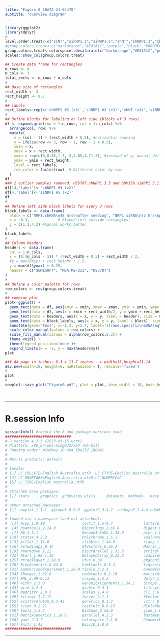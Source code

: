 ---
title: "Figure.0 SDATA-24-03470"
subtitle: "overview diagram"
---

```{r include=FALSE}

library(ggplot2)
library(dplyr)
#
level.order.treat<-c("siNT","siNRP1.3","siNRP1.5","shNT","shNRP1.3","shNRP1.5") 
#group.colors.treat<-c("darkorange","#E41A1C","purple","black","#0000FF","green")
group.colors.treat<-colorspace::desaturate(c("darkorange","#E41A1C","purple","black","#0000FF","green"),amount=0.15) #muted colors
scales::show_col(group.colors.treat)

```


```{r}

## Create data frame for rectangles
n_rows <- 6
n_cols <- 3
total_rects <- n_rows * n_cols
#
## Base size of rectangles
rect_width <- 3
rect_height <- 0.7
#
## labels
rect_labels<-rep(c('shNRP1 #5 (x3)','shNRP1 #3 (x3)','shNT (x3)','siNRP1 #5 (x3)','siNRP1 #3 (x3)','siNT (x3)'), times=3)
#
## Define blocks for labeling on left side (blocks of 3 rows)
df <- expand.grid(row = 1:n_rows, col = 1:n_cols) %>%
  arrange(col, row) %>%
  mutate(
    x = (col - 1) * (rect_width + 0.5), #horizontal spacing
    y = ifelse(row <= 3, row - 1, row - 1 + 0.5), 
    xmin = x,
    xmax = x + rect_width,
    ymin = rep(c(0,0.85,1.7, 3,3.85,4.7),3), #instead of y, manual definition worked best 
    ymax = ymin + rect_height,
    label = rect_labels,
    row_color = factor(row)  # Different color by row
  )
df
### 2 outlier samples removed: HS578T.shNRP1.3.3 and SUM159.siNRP1.5.1
df[14,'label']<-'shNRP1 #3 (x2)'
df[4,'label']<-'siNRP1 #5 (x2)'  
df
#
## Define left side block labels for every 3 rows
block_labels <- data.frame(
  block = c("NRP1.shRNA\n48 hrs\nafter seeding", "NRP1.siRNA\n72 hrs\npost transfection"),
  x = -0.3,             # Placed left outside rectangles
  y = c(1.2,4.2) #manual works better
)
block_labels
#
## Column headers
headers <- data.frame(
  col = 1:n_cols,
  x = (0:(n_cols - 1)) * (rect_width + 0.5) + rect_width / 2,
  #y = max(df$y) + rect_height * 1.5,
  y = max(df$ymax) + 0.35,
  header = c("SUM159PT", "MDA-MB-231", "HS578T")
)
#
## Define a color palette for rows
row_colors <- rev(group.colors.treat)
#
## combine plot
plot<-ggplot() +
  geom_rect(data = df, aes(xmin = xmin, xmax = xmax, ymin = ymin, ymax = ymax, color = row_color, fill = row_color), linewidth=1.5) +
  geom_text(data = df, aes(x = xmin + rect_width/2, y = ymin + rect_height/2, label = label), size = 5, fontface = "bold") +
  geom_text(data = headers, aes(x = x, y = y, label = header), size = 6, fontface = "bold") +
  geom_text(data = block_labels, aes(x = x, y = y, label = block), size = 5, hjust = 1, fontface = "italic") +
  annotate(geom='text', x=-1.3, y=2.7, label='strand.specific\nmRNAseq\nPE.150bp', size = 5, hjust = 0.5, color='grey60')+
  scale_color_manual(values = row_colors) +
  scale_fill_manual(values = alpha(row_colors,0.2)) +
  theme_void() +
  theme(legend.position='none')+
  expand_limits(x = -2, y = max(headers$y))
plot

```

```{r}

### A4 page in inches: 8.3 x 11.7 inches --> width=15,height=21.14
dev.new(width=10, height=5, noRStudioGD = T, rescale='fixed')
#
plot
#
cowplot::save_plot("Figure0.pdf", plot = plot, base_width = 10, base_height = 5)

```


<br>

***  

# R.session Info


```{r Rsession, echo=FALSE}

sessionInfo() #record the R and package versions used
##############################
# R version 4.2.3 (2023-03-15 ucrt)
# Platform: x86_64-w64-mingw32/x64 (64-bit)
# Running under: Windows 10 x64 (build 19044)
# 
# Matrix products: default
# 
# locale:
# [1] LC_COLLATE=English_Australia.utf8  LC_CTYPE=English_Australia.utf8   
# [3] LC_MONETARY=English_Australia.utf8 LC_NUMERIC=C                      
# [5] LC_TIME=English_Australia.utf8    
# 
# attached base packages:
# [1] stats     graphics  grDevices utils     datasets  methods   base     
# 
# other attached packages:
# [1] cowplot_1.1.1  ggrepel_0.9.3  ggplot2_3.4.2  reshape2_1.4.4 edgeR_3.40.2   limma_3.54.2  
# 
# loaded via a namespace (and not attached):
#  [1] Rcpp_1.0.10                 locfit_1.5-9.7              lattice_0.20-45            
#  [4] Rsamtools_2.14.0            Biostrings_2.66.0           digest_0.6.31              
#  [7] R6_2.5.1                    GenomeInfoDb_1.34.9         plyr_1.8.8                 
# [10] stats4_4.2.3                Polychrome_1.5.1            evaluate_0.21              
# [13] pillar_1.11.0               zlibbioc_1.44.0             rlang_1.1.3                
# [16] rstudioapi_0.14             S4Vectors_0.36.2            Matrix_1.6-5               
# [19] rmarkdown_2.22              BiocParallel_1.32.5         stringr_1.5.0              
# [22] RCurl_1.98-1.12             DelayedArray_0.23.2         compiler_4.2.3             
# [25] rtracklayer_1.58.0          xfun_0.39                   pkgconfig_2.0.3            
# [28] BiocGenerics_0.44.0         htmltools_0.5.4             tidyselect_1.2.0           
# [31] SummarizedExperiment_1.28.0 tibble_3.2.1                GenomeInfoDbData_1.2.9     
# [34] IRanges_2.32.0              codetools_0.2-19            matrixStats_1.0.0          
# [37] XML_3.99-0.13               crayon_1.5.2                dplyr_1.1.2                
# [40] withr_2.5.0                 GenomicAlignments_1.34.1    bitops_1.0-7               
# [43] grid_4.2.3                  gtable_0.3.3                lifecycle_1.0.3            
# [46] magrittr_2.0.3              scales_1.4.0                cli_3.6.0                  
# [49] stringi_1.7.12              farver_2.1.1                XVector_0.38.0             
# [52] scatterplot3d_0.3-43        generics_0.1.3              vctrs_0.6.0                
# [55] rjson_0.2.21                restfulr_0.0.15             RColorBrewer_1.1-3         
# [58] tools_4.2.3                 Biobase_2.58.0              glue_1.6.2                 
# [61] MatrixGenerics_1.10.0       parallel_4.2.3              fastmap_1.1.1              
# [64] yaml_2.3.7                  colorspace_2.1-0            GenomicRanges_1.50.2       
# [67] knitr_1.43                  BiocIO_1.8.0               
##############################

```


***
